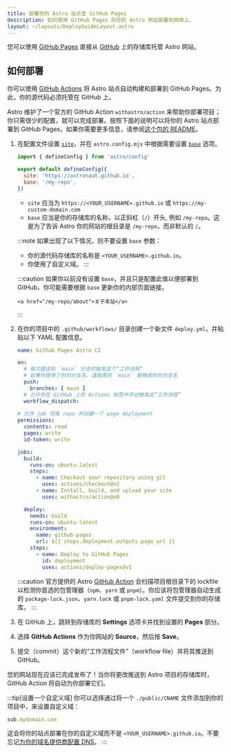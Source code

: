 ```yaml
---
title: 部署你的 Astro 站点至 GitHub Pages
description: 如何使用 GitHub Pages 将你的 Astro 网站部署到网络上。
layout: ~/layouts/DeployGuideLayout.astro
---
```


您可以使用 [GitHub Pages](https://pages.github.com/) 直接从 [GitHub](https://github.com/) 上的存储库托管 Astro 网站。

## 如何部署

你可以使用 [GitHub Actions](https://github.com/features/actions) 将 Astro 站点自动构建和部署到 GitHub Pages。为此，你的源代码必须托管在 GitHub 上。

Astro 维护了一个官方的 GitHub Action `withastro/action` 来帮助你部署项目；你只需很少的配置，就可以完成部署。按照下面的说明可以将你的 Astro 站点部署到 GitHub Pages，如果你需要更多信息，请参阅[这个包的 README](https://github.com/withastro/action)。

1. 在配置文件设置 [`site`](/zh-cn/reference/configuration-reference/#site)，并在 `astro.config.mjs` 中根据需要设置 [`base`](/zh-cn/reference/configuration-reference/#base) 选项。

    ```js title="astro.config.mjs" ins={4-5}
    import { defineConfig } from 'astro/config'

    export default defineConfig({
      site: 'https://astronaut.github.io',
      base: '/my-repo',
    })
    ```

    - `site` 应当为 `https://<YOUR_USERNAME>.github.io` 或 `https://my-custom-domain.com`
    - `base` 应当是你的存储库的名称，以正斜杠（`/`）开头, 例如 `/my-repo`。这是为了告诉 Astro 你的网站的根目录是 `/my-repo`，而非默认的 `/`。

    :::note
      如果出现了以下情况，则不要设置 `base` 参数：

    - 你的源代码存储库的名称是 `<YOUR_USERNAME>.github.io`。
    - 你使用了自定义域。
    :::

    :::caution
        如果你以前没有设置 `base`，并且只是配置此值以便部署到 GitHub，你可能需要根据 `base` 更新你的内部页面链接。

    ```astro
    <a href="/my-repo/about">关于本站</a>
    ```

    :::

2. 在你的项目中的 `.github/workflows/` 目录创建一个新文件 `deploy.yml`，并粘贴以下 YAML 配置信息。

    ```yaml title="deploy.yml"
    name: Github Pages Astro CI

    on:
      # 每次推送到 `main` 分支时触发这个“工作流程”
      # 如果你使用了别的分支名，请按需将 `main` 替换成你的分支名
      push:
        branches: [ main ]
      # 允许你在 GitHub 上的 Actions 标签中手动触发此“工作流程”
      workflow_dispatch:
      
    # 允许 job 克隆 repo 并创建一个 page deployment
    permissions:
      contents: read
      pages: write
      id-token: write

    jobs:
      build:
        runs-on: ubuntu-latest
        steps:
          - name: Checkout your repository using git
            uses: actions/checkout@v2          
          - name: Install, build, and upload your site
            uses: withastro/action@v0

      deploy:
        needs: build
        runs-on: ubuntu-latest
        environment:
          name: github-pages
          url: ${{ steps.deployment.outputs.page_url }}
        steps:
          - name: Deploy to GitHub Pages
            id: deployment
            uses: actions/deploy-pages@v1
    ```

    :::caution
    官方提供的 Astro [GitHub Action](https://github.com/withastro/action) 会扫描项目根目录下的 lockfile 以检测你首选的包管理器（`npm`、`yarn` 或 `pnpm`）。你应该将包管理器自动生成的 `package-lock.json`、`yarn.lock` 或 `pnpm-lock.yaml` 文件提交到你的存储库。
    :::

3. 在 GitHub 上，跳转到存储库的 **Settings** 选项卡并找到设置的 **Pages** 部分。

4. 选择 **GitHub Actions** 作为你网站的 **Source**，然后按 **Save**。

5. 提交（commit）这个新的“工作流程文件”（workflow file）并将其推送到 GitHub。

您的网站现在应该已完成发布了！当你将更改推送到 Astro 项目的存储库时，GitHub Action 将自动为你部署它们。

:::tip[设置一个自定义域]
你可以选择通过将一个 `./public/CNAME` 文件添加到你的项目中，来设置自定义域：

```js title="public/CNAME"
sub.mydomain.com
```

这会将你的站点部署在你的自定义域而不是 `<YOUR_USERNAME>.github.io`。不要忘记[为你的域名提供商配置 DNS](https://docs.github.com/cn/pages/configuring-a-custom-domain-for-your-github-pages-site/managing-a-custom-domain-for-your-github-pages-site#configuring-a-subdomain)。
:::
